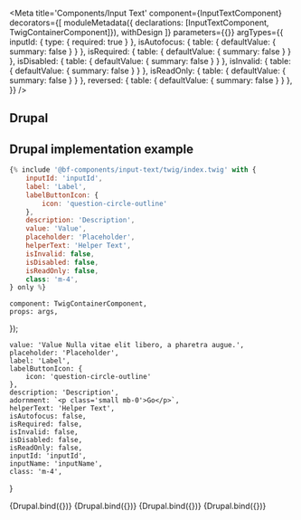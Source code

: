 
<Meta
    title='Components/Input Text'
    component={InputTextComponent}
    decorators={[
        moduleMetadata({ declarations: [InputTextComponent, TwigContainerComponent]}),
        withDesign
    ]}
    parameters={{}}
    argTypes={{
        inputId: {
            type: { required: true }
        },
        isAutofocus: {
            table: { defaultValue: { summary: false } }
        },
        isRequired: {
            table: { defaultValue: { summary: false } }
        },
        isDisabled: {
            table: { defaultValue: { summary: false } }
        },
        isInvalid: {
            table: { defaultValue: { summary: false } }
        },
        isReadOnly: {
            table: { defaultValue: { summary: false } }
        },
        reversed: {
            table: { defaultValue: { summary: false } }
        },
    }}
/>

<ArgsTable of={InputTextComponent} />

## Drupal

## Drupal implementation example

```jsx
{% include '@bf-components/input-text/twig/index.twig' with {
    inputId: 'inputId',
    label: 'Label',
    labelButtonIcon: {
        icon: 'question-circle-outline'
    },
    description: 'Description',
    value: 'Value',
    placeholder: 'Placeholder',
    helperText: 'Helper Text',
    isInvalid: false,
    isDisabled: false,
    isReadOnly: false,
    class: 'm-4',
} only %}
```

    component: TwigContainerComponent,
    props: args,
});

    value: 'Value Nulla vitae elit libero, a pharetra augue.',
    placeholder: 'Placeholder',
    label: 'Label',
    labelButtonIcon: {
        icon: 'question-circle-outline'
    },
    description: 'Description',
    adornment: `<p class='small mb-0'>Go</p>`,
    helperText: 'Helper Text',
    isAutofocus: false,
    isRequired: false,
    isInvalid: false,
    isDisabled: false,
    isReadOnly: false,
    inputId: 'inputId',
    inputName: 'inputName',
    class: 'm-4',
}

<Canvas withSource='none'>
    <Story
        name='Drupal'
        args={{
            elementPath: 'components/input-text/_doc/template.drupal',
            ...commonProps
        }}
    >
        {Drupal.bind({})}
    </Story>
</Canvas>

<Canvas withSource='none'>
    <Story
        name='Drupal - with isInvalid'
        args={{
            elementPath: 'components/input-text/_doc/template.drupal',
            ...commonProps,
            isInvalid: true,
            errorMessage: 'Error message.'
        }}
    >
        {Drupal.bind({})}
    </Story>
</Canvas>

<Canvas withSource='none'>
    <Story
        name='Drupal - with isDisabled'
        args={{
            elementPath: 'components/input-text/_doc/template.drupal',
            ...commonProps,
            isDisabled: true,
        }}
    >
        {Drupal.bind({})}
    </Story>
</Canvas>

<Canvas withSource='none'>
    <Story
        name='Drupal - with isReadOnly'
        args={{
            elementPath: 'components/input-text/_doc/template.drupal',
            ...commonProps,
            isReadOnly: true,
        }}
    >
        {Drupal.bind({})}
    </Story>
</Canvas>
